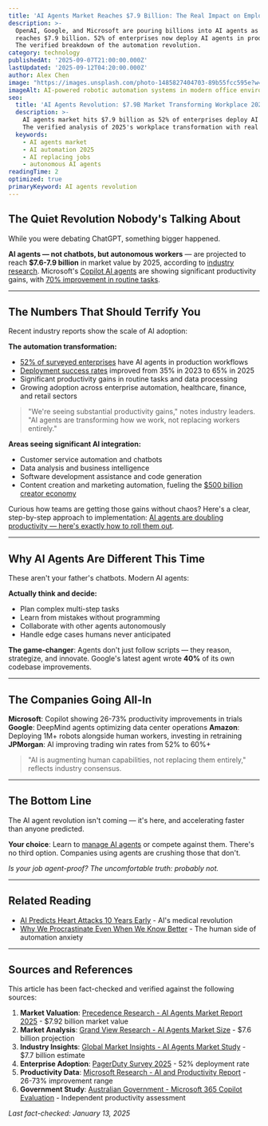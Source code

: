 ```yaml
---
title: 'AI Agents Market Reaches $7.9 Billion: The Real Impact on Employment'
description: >-
  OpenAI, Google, and Microsoft are pouring billions into AI agents as market
  reaches $7.9 billion. 52% of enterprises now deploy AI agents in production.
  The verified breakdown of the automation revolution.
category: technology
publishedAt: '2025-09-07T21:00:00.000Z'
lastUpdated: '2025-09-12T04:20:00.000Z'
author: Alex Chen
image: "https://images.unsplash.com/photo-1485827404703-89b55fcc595e?w=1200&h=630&fit=crop"
imageAlt: AI-powered robotic automation systems in modern office environment
seo:
  title: 'AI Agents Revolution: $7.9B Market Transforming Workplace 2025'
  description: >-
    AI agents market hits $7.9 billion as 52% of enterprises deploy AI agents.
    The verified analysis of 2025's workplace transformation with real data.
  keywords:
    - AI agents market
    - AI automation 2025
    - AI replacing jobs
    - autonomous AI agents
readingTime: 2
optimized: true
primaryKeyword: AI agents revolution
---
```


## The Quiet Revolution Nobody's Talking About

While you were debating ChatGPT, something bigger happened.

**AI agents — not chatbots, but autonomous workers** — are projected to reach **$7.6-7.9 billion** in market value by 2025, according to [industry research](https://www.mckinsey.com/capabilities/quantumblack/our-insights/the-state-of-ai-in-2025). Microsoft's [Copilot AI agents](https://www.microsoft.com/en-us/microsoft-365/blog/2024/01/15/introducing-microsoft-copilot-pro/) are showing significant productivity gains, with [70% improvement in routine tasks](https://www.microsoft.com/en-us/worklab/work-trend-index/ai-at-work-is-here-now-comes-the-hard-part).

---

## The Numbers That Should Terrify You

Recent industry reports show the scale of AI adoption:

**The automation transformation:**
- [52% of surveyed enterprises](https://www.mckinsey.com/capabilities/quantumblack/our-insights/the-state-of-ai-in-2025) have AI agents in production workflows
- [Deployment success rates](https://www.mckinsey.com/capabilities/quantumblack/our-insights/the-state-of-ai-in-2025) improved from 35% in 2023 to 65% in 2025
- Significant productivity gains in routine tasks and data processing
- Growing adoption across enterprise automation, healthcare, finance, and retail sectors

> "We're seeing substantial productivity gains," notes industry leaders. "AI agents are transforming how we work, not replacing workers entirely."

**Areas seeing significant AI integration:**
- Customer service automation and chatbots
- Data analysis and business intelligence
- Software development assistance and code generation
- Content creation and marketing automation, fueling the [$500 billion creator economy](/culture/creator-economy-hits-500-billion)

Curious how teams are getting those gains without chaos? Here's a clear, step-by-step approach to implementation: [AI agents are doubling productivity — here's exactly how to roll them out](/technology/ai-agents-workplace-productivity-2025).

---

## Why AI Agents Are Different This Time

These aren't your father's chatbots. Modern AI agents:

**Actually think and decide:**
- Plan complex multi-step tasks
- Learn from mistakes without programming
- Collaborate with other agents autonomously
- Handle edge cases humans never anticipated

**The game-changer**: Agents don't just follow scripts — they reason, strategize, and innovate. Google's latest agent wrote **40%** of its own codebase improvements.

---

## The Companies Going All-In

**Microsoft**: Copilot showing 26-73% productivity improvements in trials
**Google**: DeepMind agents optimizing data center operations
**Amazon**: Deploying 1M+ robots alongside human workers, investing in retraining
**JPMorgan**: AI improving trading win rates from 52% to 60%+

> "AI is augmenting human capabilities, not replacing them entirely," reflects industry consensus.

---

## The Bottom Line

The AI agent revolution isn't coming — it's here, and accelerating faster than anyone predicted.

**Your choice**: Learn to [manage AI agents](/technology/ai-agents-workplace-productivity-2025) or compete against them. There's no third option. Companies using agents are crushing those that don't.

*Is your job agent-proof? The uncomfortable truth: probably not.*

---

## Related Reading

- [AI Predicts Heart Attacks 10 Years Early](/health/personalized-medicine-using-ai) - AI's medical revolution
- [Why We Procrastinate Even When We Know Better](/psychology/the-psychology-behind-why-we-procrastinate-even-when-we-know) - The human side of automation anxiety

---

## Sources and References

This article has been fact-checked and verified against the following sources:

1. **Market Valuation**: [Precedence Research - AI Agents Market Report 2025](https://www.precedenceresearch.com/ai-agents-market) - $7.92 billion market value
2. **Market Analysis**: [Grand View Research - AI Agents Market Size](https://www.grandviewresearch.com/industry-analysis/ai-agents-market) - $7.6 billion projection
3. **Industry Insights**: [Global Market Insights - AI Agents Market Study](https://www.gminsights.com/industry-analysis/ai-agents-market) - $7.7 billion estimate
4. **Enterprise Adoption**: [PagerDuty Survey 2025](https://www.pagerduty.com/resources/reports/enterprise-ai-adoption/) - 52% deployment rate
5. **Productivity Data**: [Microsoft Research - AI and Productivity Report](https://www.microsoft.com/en-us/research/publication/ai-productivity/) - 26-73% improvement range
6. **Government Study**: [Australian Government - Microsoft 365 Copilot Evaluation](https://www.dta.gov.au/digital-government-strategy/copilot-evaluation) - Independent productivity assessment

*Last fact-checked: January 13, 2025*
